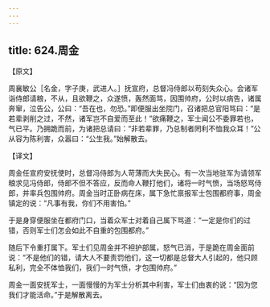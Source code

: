 ```yaml
---
---
---
```

title: 624.周金
---



【原文】

周襄敏公［名金，字子庚，武进人。］抚宣府，总督冯侍郎以苟刻失众心。会诸军诣侍郎请粮，不从，且欲鞭之，众遂愤，轰然面骂，因围帅府，公时以病告，诸属奔窜，泣告公，公曰：“吾在也，勿恐。”即便服出坐院门，召诸把总官阳骂曰：“是若辈剥削之过，不然，诸军岂不自爱而至此！”欲痛鞭之，军士闻公不委罪若也，气已平。乃拥跪而前，为诸把总请曰：“非若辈罪，乃总制者罔利不恤我众耳！”公从容为陈利害，众嚣曰：“公生我。”始解散去。

【译文】

周金任宣府安抚使时，总督冯侍郎为人苛薄而大失民心。有一次当地驻军为请领军粮求见冯侍郎，侍郎不但不答应，反而命人鞭打他们，诸将一时气愤，当场怒骂侍郎，并率兵包围帅府。周金当时正卧病在床，属下急忙禀报军士包围都府事，周金镇定的说：“凡事有我，你们不用害怕。”

于是身穿便服坐在都府门口，当着众军士对着自己属下骂道：“一定是你们的过错，否则军士们怎会如此不自重的包围都府。”

随后下令重打属下。军士们见周金并不袒护部属，怒气已消，于是跪在周金面前说：“不是他们的错，请大人不要责罚他们，这一切都是总督大人引起的，他只顾私利，完全不体恤我们，我们一时气愤，才包围帅府。”

周金一面安抚军士，一面慢慢的为军士分析其中利害，军士们由衷的说：“因为您我们才能活命。”于是解散离去。